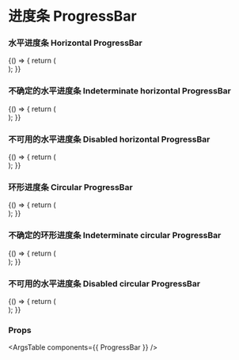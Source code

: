 
<Meta title="进度条 ProgressBar" component={ProgressBar} />

# 进度条 ProgressBar

### 水平进度条 Horizontal ProgressBar

<Canvas>
  <Story name="Horizontal ProgressBar">
    {() => {
      return (
        <div>
          <div className="flex flex-row items-center my-2">
            <ProgressBar value={0.3} />
          </div>
        </div>
      );
    }}
  </Story>
</Canvas>

### 不确定的水平进度条 Indeterminate horizontal ProgressBar

<Canvas>
  <Story name="Indeterminate horizontal ProgressBar">
    {() => {
      return (
        <div>
          <div className="flex flex-row items-center my-2">
            <ProgressBar indeterminate />
          </div>
        </div>
      );
    }}
  </Story>
</Canvas>

### 不可用的水平进度条 Disabled horizontal ProgressBar

<Canvas>
  <Story name="Disabled horizontal ProgressBar">
    {() => {
      return (
        <div>
          <div className="flex flex-row items-center my-2">
            <ProgressBar disabled value={0.3} />
          </div>
        </div>
      );
    }}
  </Story>
</Canvas>

### 环形进度条 Circular ProgressBar

<Canvas>
  <Story name="Circular ProgressBar">
    {() => {
      return (
        <div>
          <div className="flex flex-row items-center my-2" style={{ width: "120px" }}>
            <ProgressBar circular value={0.7} />
          </div>
        </div>
      );
    }}
  </Story>
</Canvas>

### 不确定的环形进度条 Indeterminate circular ProgressBar

<Canvas>
  <Story name="Indeterminate circular ProgressBar">
    {() => {
      return (
        <div>
          <div className="flex flex-row items-center my-2" style={{ width: "120px" }}>
            <ProgressBar circular indeterminate />
          </div>
        </div>
      );
    }}
  </Story>
</Canvas>

### 不可用的水平进度条 Disabled circular ProgressBar

<Canvas>
  <Story name="Disabled circular ProgressBar">
    {() => {
      return (
        <div>
          <div className="flex flex-row items-center my-2" style={{ width: "120px" }}>
            <ProgressBar circular disabled value={0.7} />
          </div>
        </div>
      );
    }}
  </Story>
</Canvas>

### Props

<ArgsTable components={{ ProgressBar }} />
